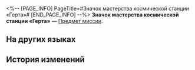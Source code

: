 <%-- [PAGE_INFO]
PageTitle=#Значок мастерства космической станции «Герта»#
[END_PAGE_INFO] --%>
{{Предмет Инфобокс
|id          = 250403
|Изображение = Предмет Значок мастерства космической станции «Герта».png
|Тип         = Предмет миссии
|Инвентарь   = Миссии
|Редкость    = 3
|Эффект      = 
|Описание    = Подтверждение прохождения победной зоны в игре «Эфирные войны». Четыре таких значка дадут право участвовать в чемпионате. Значок из победной зоны космической станции «Герта» служит доказательством вашей победы над сильной претенденткой на чемпионство Гертой.
}}
{{Описание|''«Ты смышлёный игрок!»''}}
'''Значок мастерства космической станции «Герта»''' — [[Предмет миссии]].

==На других языках==
{{На других языках
|en   = Herta Space Station Mastery Mark
|zhs  = 空间站「黑塔」的资格徽章
|zht  = 太空站「黑塔」的資格徽章
|ja   = 宇宙ステーション「ヘルタ」の資格バッジ
|ko   = 우주정거장 「헤르타」 자격 배지
|es   = Insignia de maestría de la Estación Espacial Herta
|fr   = Badge de maîtrise de la Station spatiale Herta
|ru   = Значок мастерства космической станции «Герта»
|th   = ตราชัยชนะจากสถานีอวกาศ "Herta"
|vi   = Huy Hiệu Tư Cách Trạm Không Gian Herta
|de   = Meisterschaftsmarke der Herta-Raumstation
|id   = Lencana Kualifikasi Stasiun Luar Angkasa "Herta"
|pt   = Marca de Maestria da Estação Espacial Herta
}}

==История изменений==
{{История изменений|3.5}}